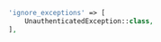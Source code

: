 ```php {filename:config/sentry.php}
'ignore_exceptions' => [
    UnauthenticatedException::class,
],
```
